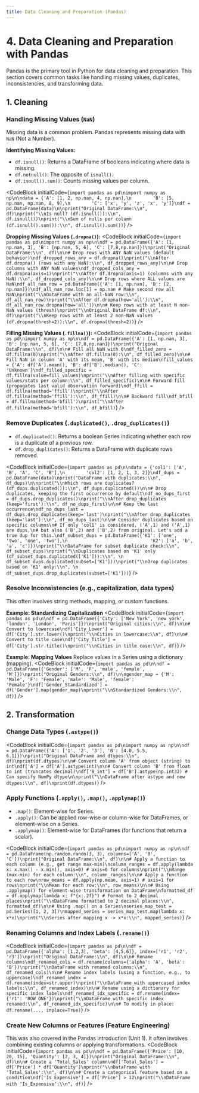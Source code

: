 ```yaml
---
title: Data Cleaning and Preparation (Pandas)
---
```


# 4. Data Cleaning and Preparation with Pandas

Pandas is the primary tool in Python for data cleaning and preparation. This section covers common tasks like handling missing values, duplicates, inconsistencies, and transforming data.

## 1. Cleaning

### Handling Missing Values (`NaN`)
Missing data is a common problem. Pandas represents missing data with `NaN` (Not a Number).

**Identifying Missing Values:**
-   `df.isnull()`: Returns a DataFrame of booleans indicating where data is missing.
-   `df.notnull()`: The opposite of `isnull()`.
-   `df.isnull().sum()`: Counts missing values per column.

<CodeBlock
  initialCode={`import pandas as pd\nimport numpy as np\n\ndata = {'A': [1, 2, np.nan, 4, np.nan],\n        'B': [5, np.nan, np.nan, 8, 9],\n        'C': ['x', 'y', 'z', 'x', 'y']}\ndf = pd.DataFrame(data)\n\nprint("Original DataFrame:\\n", df)\nprint("\\nIs null? (df.isnull()):\\n", df.isnull())\nprint("\\nSum of nulls per column (df.isnull().sum()):\\n", df.isnull().sum())`}
/>

**Dropping Missing Values (`.dropna()`):**
<CodeBlock
  initialCode={`import pandas as pd\nimport numpy as np\n\ndf = pd.DataFrame({'A': [1, np.nan, 3], 'B': [np.nan, 5, 6], 'C': [7,8,np.nan]})\nprint("Original DataFrame:\\n", df)\n\n# Drop rows with ANY NaN values (default behavior)\ndf_dropped_rows_any = df.dropna()\nprint("\\nAfter df.dropna() (rows with any NaN):\\n", df_dropped_rows_any)\n\n# Drop columns with ANY NaN values\ndf_dropped_cols_any = df.dropna(axis=1)\nprint("\\nAfter df.dropna(axis=1) (columns with any NaN):\\n", df_dropped_cols_any)\n\n# Drop rows where ALL values are NaN\ndf_all_nan_row = pd.DataFrame({'A': [1, np.nan], 'B': [2, np.nan]})\ndf_all_nan_row.loc[1] = np.nan # Make second row all NaN\nprint("\\nDataFrame with an all-NaN row:\\n", df_all_nan_row)\nprint("\\nAfter df.dropna(how='all'):\\n", df_all_nan_row.dropna(how='all'))\n\n# Keep rows with at least N non-NaN values (thresh)\nprint("\\nOriginal DataFrame df:\\n", df)\nprint("\\nKeep rows with at least 2 non-NaN values (df.dropna(thresh=2)):\\n", df.dropna(thresh=2))`}
/>

**Filling Missing Values (`.fillna()`):**
<CodeBlock
  initialCode={`import pandas as pd\nimport numpy as np\n\ndf = pd.DataFrame({'A': [1, np.nan, 3], 'B': [np.nan, 5, 6], 'C': [7,8,np.nan]})\nprint("Original DataFrame:\\n", df)\n\n# Fill all NaN with 0\ndf_filled_zero = df.fillna(0)\nprint("\\nAfter df.fillna(0):\\n", df_filled_zero)\n\n# Fill NaN in column 'A' with its mean, 'B' with its median\nfill_values = {'A': df['A'].mean(), 'B': df['B'].median(), 'C': 'Unknown'}\ndf_filled_specific = df.fillna(value=fill_values)\nprint("\\nAfter filling with specific values/stats per column:\\n", df_filled_specific)\n\n# Forward fill (propagates last valid observation forward)\ndf_ffill = df.fillna(method='ffill')\nprint("\\nAfter df.fillna(method='ffill'):\\n", df_ffill)\n\n# Backward fill\ndf_bfill = df.fillna(method='bfill')\nprint("\\nAfter df.fillna(method='bfill'):\\n", df_bfill)`}
/>

### Remove Duplicates (`.duplicated()`, `.drop_duplicates()`)
-   `df.duplicated()`: Returns a boolean Series indicating whether each row is a duplicate of a previous row.
-   `df.drop_duplicates()`: Returns a DataFrame with duplicate rows removed.

<CodeBlock
  initialCode={`import pandas as pd\n\ndata = {'col1': ['A', 'B', 'A', 'C', 'B'],\n        'col2': [1, 2, 1, 3, 2]}\ndf_dups = pd.DataFrame(data)\nprint("DataFrame with duplicates:\\n", df_dups)\n\nprint("\\nWhich rows are duplicates? (df_dups.duplicated()):\\n", df_dups.duplicated())\n\n# Drop duplicates, keeping the first occurrence by default\ndf_no_dups_first = df_dups.drop_duplicates()\nprint("\\nAfter drop_duplicates (keep='first'):\\n", df_no_dups_first)\n\n# Keep the last occurrence\ndf_no_dups_last = df_dups.drop_duplicates(keep='last')\nprint("\\nAfter drop_duplicates (keep='last'):\\n", df_no_dups_last)\n\n# Consider duplicates based on specific columns\n# If only 'col1' is considered, ('A',1) and ('A',1) are dups,\n# but also ('B',2) and ('B',2) from original. Let's add a true dup for this.\ndf_subset_dups = pd.DataFrame({'K1': ['one', 'two', 'one', 'two'],\n                               'K2': ['a', 'b', 'a', 'c']})\nprint("\\nDataFrame for subset duplicate check:\\n", df_subset_dups)\nprint("\\nDuplicates based on 'K1' only (df_subset_dups.duplicated(['K1'])):\\n", \n      df_subset_dups.duplicated(subset=['K1']))\nprint("\\nDrop duplicates based on 'K1' only:\\n", \n      df_subset_dups.drop_duplicates(subset=['K1']))`}
/>

### Resolve Inconsistencies (e.g., capitalization, data types)
This often involves string methods, mapping, or custom functions.

**Example: Standardizing Capitalization**
<CodeBlock
  initialCode={`import pandas as pd\n\ndf = pd.DataFrame({'City': ['New York', 'new york', 'london', 'London', 'Paris']})\nprint("Original cities:\\n", df)\n\n# Convert to lowercase\ndf['City_Lower'] = df['City'].str.lower()\nprint("\\nCities in lowercase:\\n", df)\n\n# Convert to title case\ndf['City_Title'] = df['City'].str.title()\nprint("\\nCities in title case:\\n", df)`}
/>

**Example: Mapping Values**
Replace values in a Series using a dictionary (mapping).
<CodeBlock
  initialCode={`import pandas as pd\n\ndf = pd.DataFrame({'Gender': ['M', 'F', 'male', 'female', 'M']})\nprint("Original Genders:\\n", df)\n\ngender_map = {'M': 'Male', 'F': 'Female', 'male': 'Male', 'female': 'Female'}\ndf['Gender_Standardized'] = df['Gender'].map(gender_map)\nprint("\\nStandardized Genders:\\n", df)`}
/>

## 2. Transformation

### Change Data Types (`.astype()`)
<CodeBlock
  initialCode={`import pandas as pd\nimport numpy as np\n\ndf = pd.DataFrame({'A': ['1', '2', '3'], 'B': [4.0, 5.5, 6.1]})\nprint("Original DataFrame and dtypes:\\n", df)\nprint(df.dtypes)\n\n# Convert column 'A' from object (string) to int\ndf['A'] = df['A'].astype(int)\n\n# Convert column 'B' from float to int (truncates decimal)\ndf['B_int'] = df['B'].astype(np.int32) # Can specify NumPy dtype\n\nprint("\\nDataFrame after astype and new dtypes:\\n", df)\nprint(df.dtypes)`}
/>

### Apply Functions (`.apply()`, `.map()`, `.applymap()`)
-   `.map()`: Element-wise for Series.
-   `.apply()`: Can be applied row-wise or column-wise for DataFrames, or element-wise on a Series.
-   `.applymap()`: Element-wise for DataFrames (for functions that return a scalar).

<CodeBlock
  initialCode={`import pandas as pd\nimport numpy as np\n\ndf = pd.DataFrame(np.random.randn(3, 3), columns=['A', 'B', 'C'])\nprint("Original DataFrame:\\n", df)\n\n# Apply a function to each column (e.g., get range max-min)\ncolumn_ranges = df.apply(lambda x: x.max() - x.min(), axis=0) # axis=0 for columns\nprint("\\nRange (max-min) for each column:\\n", column_ranges)\n\n# Apply a function to each row\nrow_means = df.apply(np.mean, axis=1) # axis=1 for rows\nprint("\\nMean for each row:\\n", row_means)\n\n# Using .applymap() for element-wise transformation on DataFrame\nformatted_df = df.applymap(lambda x: f"{x:.2f}") # Format to 2 decimal places\nprint("\\nDataFrame formatted to 2 decimal places:\\n", formatted_df)\n\n# Using .map() on a Series\nseries_map_test = pd.Series([1, 2, 3])\nmapped_series = series_map_test.map(lambda x: x*x)\nprint("\\nSeries after mapping x -> x*x:\\n", mapped_series)`}
/>

### Renaming Columns and Index Labels (`.rename()`)
<CodeBlock
  initialCode={`import pandas as pd\n\ndf = pd.DataFrame({'alpha': [1,2,3], 'beta': [4,5,6]}, index=['r1', 'r2', 'r3'])\nprint("Original DataFrame:\\n", df)\n\n# Rename columns\ndf_renamed_cols = df.rename(columns={'alpha': 'A', 'beta': 'B'})\nprint("\\nDataFrame with renamed columns:\\n", df_renamed_cols)\n\n# Rename index labels (using a function, e.g., to uppercase)\ndf_renamed_index = df.rename(index=str.upper)\nprint("\\nDataFrame with uppercased index labels:\\n", df_renamed_index)\n\n# Rename using a dictionary for specific index labels\ndf_renamed_idx_specific = df.rename(index={'r1': 'ROW_ONE'})\nprint("\\nDataFrame with specific index renamed:\\n", df_renamed_idx_specific)\n\n# To modify in place: df.rename(..., inplace=True)`}
/>

### Create New Columns or Features (Feature Engineering)
This was also covered in the Pandas introduction (Unit 1). It often involves combining existing columns or applying transformations.
<CodeBlock
  initialCode={`import pandas as pd\n\ndf = pd.DataFrame({'Price': [10, 20, 15], 'Quantity': [2, 3, 4]})\nprint("Original DataFrame:\\n", df)\n\n# Create a 'Total_Sales' column\ndf['Total_Sales'] = df['Price'] * df['Quantity']\nprint("\\nDataFrame with 'Total_Sales':\\n", df)\n\n# Create a categorical feature based on a condition\ndf['Is_Expensive'] = df['Price'] > 12\nprint("\\nDataFrame with 'Is_Expensive':\\n", df)`}
/>
